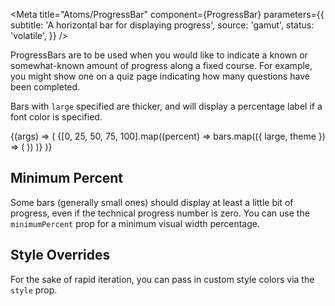 

<Meta
  title="Atoms/ProgressBar"
  component={ProgressBar}
  parameters={{
    subtitle: 'A horizontal bar for displaying progress',
    source: 'gamut',
    status: 'volatile',
  }}
/>

ProgressBars are to be used when you would like to indicate a known or
somewhat-known amount of progress along a fixed course. For example, you
might show one on a quiz page indicating how many questions have been
completed.

Bars with `large` specified are thicker, and will display a
percentage label if a font color is specified.

<Canvas>
  <Story name="ProgressBar">
    {(args) => (
      <LayoutGrid columnGap="sm" rowGap="sm">
        {[0, 25, 50, 75, 100].map((percent) =>
          bars.map(({ large, theme }) => (
            <Column key={[percent, large, theme].join()} size={6}>
              <ProgressBar large={large} percent={percent} theme={theme} />
            </Column>
          ))
        )}
      </LayoutGrid>
    )}
  </Story>
</Canvas>

<Props of={ProgressBar} />

## Minimum Percent

Some bars (generally small ones) should display at least a little bit of
progress, even if the technical progress number is zero. You can use the
`minimumPercent` prop for a minimum visual width percentage.

<Canvas>
  <Story name="Minimum Percentage">
    <ProgressBar
      minimumPercent={number('Minimum Percent', 5)}
      percent={number('Percent', 0)}
      theme="blue"
    />
  </Story>
</Canvas>

## Style Overrides

For the sake of rapid iteration, you can pass in custom style colors via the
`style` prop.

<Canvas>
  <Story name="Style Overrides">
    <ProgressBar
      minimumPercent={number('Minimum Percent', 5)}
      large
      percent={number('Percent', 0)}
      style={{
        backgroundColor: colors.red[900],
        barColor: colors.red[600],
        fontColor: colors.white,
      }}
      theme="blue"
    />
  </Story>
</Canvas>

